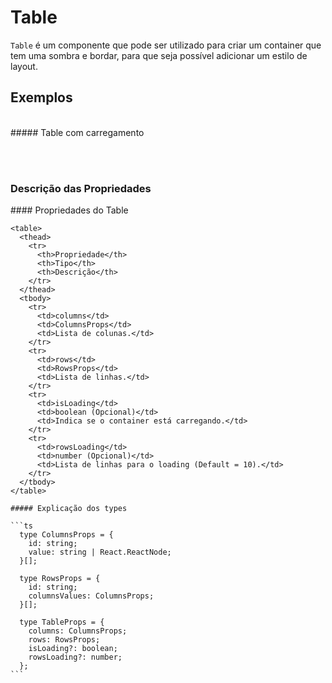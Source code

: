 
<Meta title="Components/Table" of={Table} />

# Table

`Table` é um componente que pode ser utilizado para criar um container que tem uma sombra e bordar, para que seja possível adicionar um estilo de layout.

## Exemplos
<Story of={Table.Default} />
<br/>
##### Table com carregamento
<Story of={Table.IsLoading} />

<br/><br/>
### Descrição das Propriedades

<div className="flex flex-row flex-wrap" style={{ gap: "1rem" }}>
  <div>
    #### Propriedades do Table

    <table>
      <thead>
        <tr>
          <th>Propriedade</th>
          <th>Tipo</th>
          <th>Descrição</th>
        </tr>
      </thead>
      <tbody>
        <tr>
          <td>columns</td>
          <td>ColumnsProps</td>
          <td>Lista de colunas.</td>
        </tr>
        <tr>
          <td>rows</td>
          <td>RowsProps</td>
          <td>Lista de linhas.</td>
        </tr>
        <tr>
          <td>isLoading</td>
          <td>boolean (Opcional)</td>
          <td>Indica se o container está carregando.</td>
        </tr>
        <tr>
          <td>rowsLoading</td>
          <td>number (Opcional)</td> 
          <td>Lista de linhas para o loading (Default = 10).</td>
        </tr>
      </tbody>
    </table>

    ##### Explicação dos types

    ```ts
      type ColumnsProps = {
        id: string;
        value: string | React.ReactNode;
      }[];

      type RowsProps = {
        id: string;
        columnsValues: ColumnsProps;
      }[];

      type TableProps = {
        columns: ColumnsProps;
        rows: RowsProps;
        isLoading?: boolean;
        rowsLoading?: number;
      };
    ```
  </div>
</div>
